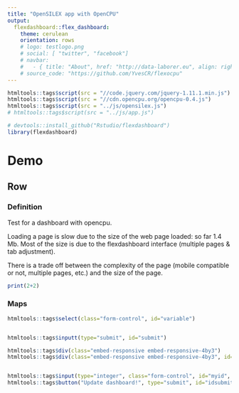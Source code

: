 ```yaml
---
title: "OpenSILEX app with OpenCPU"
output: 
  flexdashboard::flex_dashboard:
    theme: cerulean
    orientation: rows
    # logo: testlogo.png
    # social: [ "twitter", "facebook"]
    # navbar:
    #   - { title: "About", href: "http://data-laborer.eu", align: right }
    # source_code: "https://github.com/YvesCR/flexocpu"
---
```

<script>

$(function() {
  // Comment for production case
  // ocpu.seturl("http://138.102.159.37:8004/ocpu/apps/niio972/compareVariablesDemo/R");

  // initialize parameters when token is valid
  $("#token").change(function() {
    initInputs();
  });

  // show graph button
  $("#submit").click(function(e) {
    e.preventDefault();
    functionsParameters = getInputs();
    // basical
    // create a plot from htmlwidget named function name .e.g plotVar with Widget.html
    showPlot("plotDiv", "plotVarDemo", functionsParameters);
  });
});

function initInputs() {
  var config = initOpenSilexParameters();
  // test token send in url
  if (config.token == null || config.token == "") {
    alert("An accessToken is required");
    return false;
  } 
  if (config.wsUrl == null || config.wsUrl == "") {
    alert("A wsUrl is required");
    return false;
  } 
  
  // variables' initialization
  // if fail disabled input
  setListInputFromRList("variable","variableList", config, {
    maximumSelectionLength: 2,
    multiple: true
  });

}

function getInputs() {
  var config = initOpenSilexParameters();

  // input parameters in the form of the R function
  var varURIs = $("#variable").val();

  if (varURIs == null || varURIs.length == 0) {
    alert("you must choose at least one variable");
    return false;
  }
  functionsParameters = {
    varURI: varURIs,
    token: config.token,
  };
  if (config.wsUrl !== null) {
    functionsParameters["wsUrl"] = config.wsUrl;
  }
  return functionsParameters;
}

</script>


```r
htmltools::tags$script(src = "//code.jquery.com/jquery-1.11.1.min.js")
htmltools::tags$script(src = "//cdn.opencpu.org/opencpu-0.4.js")
htmltools::tags$script(src = "../js/opensilex.js")
# htmltools::tags$script(src = "../js/app.js")
```


```r
# devtools::install_github("Rstudio/flexdashboard")
library(flexdashboard)
```

Demo
===================================== 

Row {data-height=200}
-------------------------------------

### Definition {data-width=800}

Test for a dashboard with opencpu.

Loading a page is slow due to the size of the web page loaded: so far 1.4 Mb.
Most of the size is due to the flexdashboard interface (multiple pages & tab adjustment).

There is a trade off between the complexity of the page (mobile compatible or not, multiple pages, etc.) and the size of the page.

```r
print(2+2)
```

### Maps

```r

htmltools::tags$select(class="form-control", id="variable")


htmltools::tags$inputt(type="submit", id="submit")

htmltools::tags$div(class="embed-responsive embed-responsive-4by3")
htmltools::tags$div(class="embed-responsive embed-responsive-4by3", id="plotDiv")


htmltools::tags$input(type="integer", class="form-control", id="myid", value="1", style = "width: 90%")
htmltools::tags$button("Update dashboard!", type="submit", id="idsubmit", class="btn btn-default")
```

